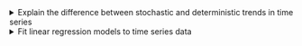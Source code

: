 <details>

<summary>Explain the difference between stochastic and deterministic trends in time series</summary>
-   Describe deterministic trends as smooth, predictable changes over time
-   Define stochastic trends as random, unpredictable fluctuations

</details>



<details>

<summary>Fit linear regression models to time series data</summary>
-   Explain why ordinary linear regression systematically underestimates of the standard error of parameter estimates
-   Apply generalised least squares in R to estimate linear regression model parameters
-   Identify an appropriate function to model the trend in a given time series
-   Represent seasonal factors using indicator variables

</details>



